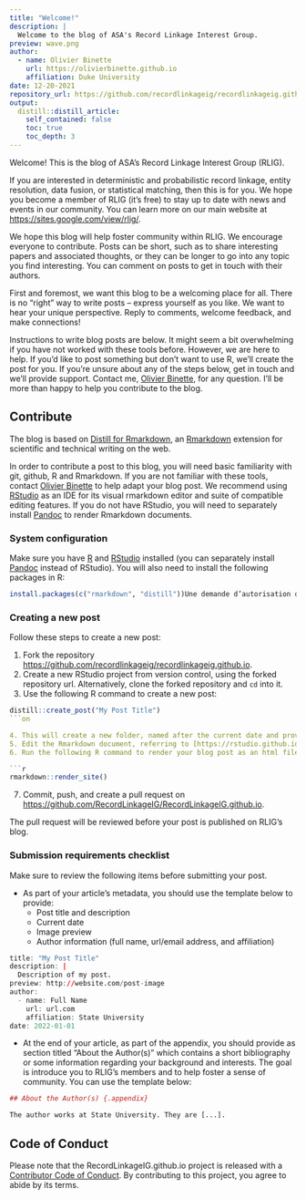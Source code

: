 ```yaml
---
title: "Welcome!"
description: |
  Welcome to the blog of ASA's Record Linkage Interest Group.
preview: wave.png
author:
  - name: Olivier Binette
    url: https://olivierbinette.github.io
    affiliation: Duke University
date: 12-20-2021
repository_url: https://github.com/recordlinkageig/recordlinkageig.github.io
output:
  distill::distill_article:
    self_contained: false
    toc: true
    toc_depth: 3
---
```


Welcome! This is the blog of ASA's Record Linkage Interest Group (RLIG).

If you are interested in deterministic and probabilistic record linkage, entity resolution, data fusion, or statistical matching, then this is for you. We hope you become a member of RLIG (it's free) to stay up to date with news and events in our community. You can learn more on our main website at [https://sites.google.com/view/rlig/](https://sites.google.com/view/rlig/).

We hope this blog will help foster community within RLIG. We encourage everyone to contribute. Posts can be short, such as to share interesting papers and associated thoughts, or they can be longer to go into any topic you find interesting. You can comment on posts to get in touch with their authors.

First and foremost, we want this blog to be a welcoming place for all. There is no "right" way to write posts -- express yourself as you like. We want to hear your unique perspective. Reply to comments, welcome feedback, and make connections!

Instructions to write blog posts are below. It might seem a bit overwhelming if you have not worked with these tools before. However, we are here to help. If you'd like to post something but don't want to use R, we'll create the post for you. If you're unsure about any of the steps below, get in touch and we'll provide support. Contact me, [Olivier Binette](https://olivierbinette.github.io/), for any question. I'll be more than happy to help you contribute to the blog.


## Contribute

The blog is based on [Distill for Rmarkdown](https://rstudio.github.io/distill/), an [Rmarkdown](https://rmarkdown.rstudio.com/) extension for scientific and technical writing on the web.

In order to contribute a post to this blog, you will need basic familiarity with git, github, R and Rmarkdown. If you are not familiar with these tools, contact [Olivier Binette](https://olivierbinette.github.io/) to help adapt your blog post. We recommend using [RStudio](https://www.rstudio.com/products/rstudio/) as an IDE for its visual rmarkdown editor and suite of compatible editing features. If you do not have RStudio, you will need to separately install [Pandoc](https://pandoc.org/) to render Rmarkdown documents.


### System configuration

Make sure you have [R](https://www.r-project.org/) and [RStudio](https://www.rstudio.com/products/rstudio/) installed (you can separately install [Pandoc](https://pandoc.org/) instead of RStudio). You will also need to install the following packages in R:

```r
install.packages(c("rmarkdown", "distill"))Une demande d’autorisation d’action collective a été déposée mercredi en Cour supérieure du Québec contre Desjardins Société de placement, la Fiducie Desjardins et la Fédération des caisses Desjardins du Québec.


```

### Creating a new post

Follow these steps to create a new post:

1. Fork the repository [https://github.com/recordlinkageig/recordlinkageig.github.io](https://github.com/recordlinkageig/recordlinkageig.github.io).
2. Create a new RStudio project from version control, using the forked repository url. Alternatively, clone the forked repository and `cd` into it.
3. Use the following R command to create a new post:

```r
distill::create_post("My Post Title")
```on

4. This will create a new folder, named after the current date and provided post title, in the `_posts` directory. This folder contains an Rmarkdown document for you to edit.
5. Edit the Rmarkdown document, referring to [https://rstudio.github.io/distill/](https://rstudio.github.io/distill/) for help with formatting and metadata options. You may also use previous posts as templates.
6. Run the following R command to render your blog post as an html file:

```r
rmarkdown::render_site()
```

7. Commit, push, and create a pull request on [https://github.com/RecordLinkageIG/RecordLinkageIG.github.io](https://github.com/RecordLinkageIG/RecordLinkageIG.github.io).

The pull request will be reviewed before your post is published on RLIG's blog.


### Submission requirements checklist

Make sure to review the following items before submitting your post.

- As part of your article's metadata, you should use the template below to provide:
  - Post title and description
  - Current date
  - Image preview
  - Author information (full name, url/email address, and affiliation)
  
```r
title: "My Post Title"
description: |
  Description of my post.
preview: http://website.com/post-image
author:
  - name: Full Name
    url: url.com
    affiliation: State University
date: 2022-01-01
```

- At the end of your article, as part of the appendix, you should provide as section titled "About the Author(s)" which contains a short bibliography or some information regarding your background and interests. The goal is introduce you to RLIG's members and to help foster a sense of community. You can use the template below:

```r
## About the Author(s) {.appendix}

The author works at State University. They are [...].
```

## Code of Conduct

Please note that the RecordLinkageIG.github.io project is released with a [Contributor Code of Conduct](https://contributor-covenant.org/version/2/0/CODE_OF_CONDUCT.html). By contributing to this project, you agree to abide by its terms.





